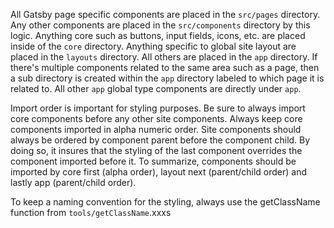 All Gatsby page specific components are placed in the `src/pages` directory. Any other components are placed in the `src/components` directory by this logic. Anything core such as buttons, input fields, icons, etc. are placed inside of the `core` directory. Anything specific to global site layout are placed in the `layouts` directory. All others are placed in the `app` directory. If there's multiple components related to the same area such as a page, then a sub directory is created within the `app` directory labeled to which page it is related to. All other `app` global type components are directly under `app`.

Import order is important for styling purposes. Be sure to always import core components before any other site components. Always keep core components imported in alpha numeric order. Site components should always be ordered by component parent before the component child. By doing so, it insures that the styling of the last component overrides the component imported before it. To summarize, components should be imported by core first (alpha order), layout next (parent/child order) and lastly app (parent/child order).

To keep a naming convention for the styling, always use the getClassName function from `tools/getClassName`.xxxs
